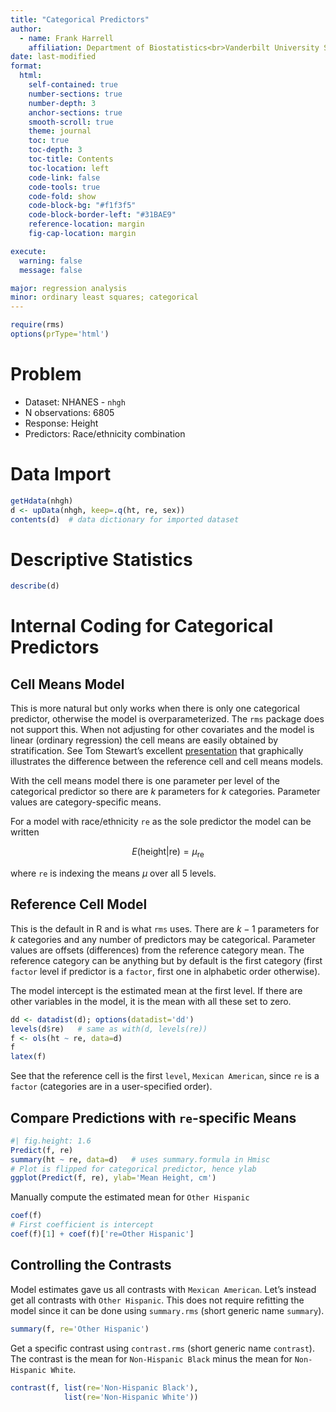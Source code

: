 ```yaml
--- 
title: "Categorical Predictors"
author:
  - name: Frank Harrell
    affiliation: Department of Biostatistics<br>Vanderbilt University School of Medicine<br>MSCI Biostatistics II
date: last-modified
format:
  html:
    self-contained: true
    number-sections: true
    number-depth: 3
    anchor-sections: true
    smooth-scroll: true
    theme: journal
    toc: true
    toc-depth: 3
    toc-title: Contents
    toc-location: left
    code-link: false
    code-tools: true
    code-fold: show
    code-block-bg: "#f1f3f5"
    code-block-border-left: "#31BAE9"
    reference-location: margin
    fig-cap-location: margin

execute:
  warning: false
  message: false

major: regression analysis
minor: ordinary least squares; categorical
---
```


```r
require(rms)
options(prType='html')
```

# Problem

* Dataset: NHANES - `nhgh`
* N observations: 6805
* Response: Height
* Predictors: Race/ethnicity combination

# Data Import

```r
getHdata(nhgh)
d <- upData(nhgh, keep=.q(ht, re, sex))
contents(d)  # data dictionary for imported dataset
```

# Descriptive Statistics

```r
describe(d)
```
# Internal Coding for Categorical Predictors

## Cell Means Model

This is more natural but only works when there is only one categorical predictor, otherwise the model is overparameterized.  The `rms` package does not support this.  When not adjusting for other covariates and the model is linear (ordinary regression) the cell means are easily obtained by stratification. [See Tom Stewart's excellent [presentation](https://hbiostat.org/doc/b2/cell-means-vs-ref-cell.pdf) that graphically illustrates the difference between the reference cell and cell means models.]{.aside}

With the cell means model there is one parameter per level of the categorical predictor so there are $k$ parameters for $k$ categories.  Parameter values are category-specific means.

For a model with race/ethnicity `re` as the sole predictor the model can be written

$$E(\text{height} | \text{re}) = \mu_{\text{re}}$$

where `re` is indexing the means $\mu$ over all 5 levels.

## Reference Cell Model

This is the default in R and is what `rms` uses.    There are $k-1$ parameters for $k$ categories and any number of predictors may be categorical.  Parameter values are offsets (differences) from the reference category mean.  The reference category can be anything but by default is the first category (first `factor` level if predictor is a `factor`, first one in alphabetic order otherwise).

The model intercept is the estimated mean at the first level.  If there are other variables in the model, it is the mean with all these set to zero.


```r
dd <- datadist(d); options(datadist='dd')
levels(d$re)   # same as with(d, levels(re))
f <- ols(ht ~ re, data=d)
f
latex(f)
```

See that the reference cell is the first `level`, `Mexican American`, since `re` is a `factor` (categories are in a user-specified order).

## Compare Predictions with `re`-specific Means

```r
#| fig.height: 1.6
Predict(f, re)
summary(ht ~ re, data=d)   # uses summary.formula in Hmisc
# Plot is flipped for categorical predictor, hence ylab
ggplot(Predict(f, re), ylab='Mean Height, cm')
```

Manually compute the estimated mean for `Other Hispanic`

```r
coef(f)
# First coefficient is intercept
coef(f)[1] + coef(f)['re=Other Hispanic']
```

## Controlling the Contrasts

Model estimates gave us all contrasts with `Mexican American`.  Let's instead get all contrasts with `Other Hispanic`.  This does not require refitting the model since it can be done using `summary.rms` (short generic name `summary`).

```r
summary(f, re='Other Hispanic')
```

Get a specific contrast using `contrast.rms` (short generic name `contrast`).  The contrast is the mean for `Non-Hispanic Black` minus the mean for `Non-Hispanic White`.

```r
contrast(f, list(re='Non-Hispanic Black'),
            list(re='Non-Hispanic White'))
```

